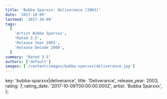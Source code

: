 ```yaml
---
title: 'Bubba Sparxxx: Deliverance (2003)'
date: '2017-10-09'
lastmod: '2017-10-09'
tags:
  [
    'Artist Bubba Sparxxx',
    'Rated 3.5',
    'Release Year 2003',
    'Release Decade 2000',
  ]
summary: 'Rated 3.5'
authors: ['default']
images: ['/content/images/bubba-sparxxx|deliverance.jpg']
---
```


  key: 'bubba-sparxxx|deliverance',
  title: 'Deliverance',
  release_year: 2003,
  rating: 7,
  rating_date: '2017-10-09T00:00:00.000Z',
  artist: 'Bubba Sparxxx',
};

<MusicRating data={data} />
